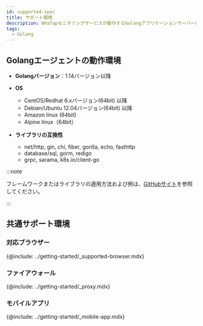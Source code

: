 ```yaml
---
id: supported-spec
title: サポート環境
description: WhaTapモニタリングサービスが動作するGolangアプリケーションサーバーの基本仕様について説明します。
tags:
  - Golang
---
```


## Golangエージェントの動作環境

-   **Golangバージョン**：1.14バージョン以降

-   **OS**

    -   CentOS/Redhat 6.xバージョン(64bit) 以降 
    -   Debian/Ubuntu 12.04バージョン(64bit) 以降
    -   Amazon linux (64bit)
    -   Alpine linux（64bit）

-   **ライブラリの互換性**

    -   net/http, gin, chi, fiber, gorilla, echo, fasthttp
    -   database/sql, gorm, redigo
    -   grpc, sarama, k8s.io/client-go

:::note

フレームワークまたはライブラリの適用方法および例は、[GitHubサイト](https://github.com/whatap/go-api-example)を参照してください。

:::

## 共通サポート環境

### 対応ブラウザー

{@include: ../getting-started/_supported-browser.mdx}  

### ファイアウォール

{@include: ../getting-started/_proxy.mdx}  

### モバイルアプリ

{@include: ../getting-started/_mobile-app.mdx} 
